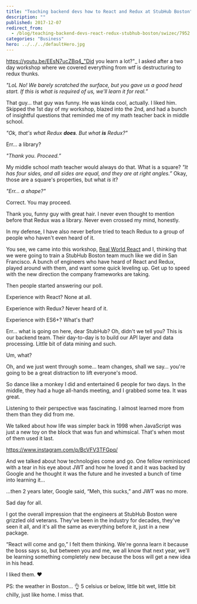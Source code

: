 ```yaml
---
title: "Teaching backend devs how to React and Redux at StubHub Boston"
description: ""
published: 2017-12-07
redirect_from:
  - /blog/teaching-backend-devs-react-redux-stubhub-boston/swizec/7952
categories: "Business"
hero: ../../../defaultHero.jpg
---
```


<https://youtu.be/EEsN7ucZBq4_"Did> you learn a lot?"\_ I asked after a two day workshop where we covered everything from wtf is destructuring to redux thunks.

_"LoL No! We barely scratched the surface, but you gave us a good head start. If this is what is required of us, we'll learn it for real.”_

That guy… that guy was funny. He was kinda cool, actually. I liked him. Skipped the 1st day of my workshop, blazed into the 2nd, and had a bunch of insightful questions that reminded me of my math teacher back in middle school.

_"Ok, that's what Redux **does**. But what **is** Redux?"_

Err… a library?

_"Thank you. Proceed.”_

My middle school math teacher would always do that. What is a square? _"It has four sides, and all sides are equal, and they are at right angles.”_ Okay, those are a square's properties, but what _is_ it?

_"Err… a shape?"_

Correct. You may proceed.

Thank you, funny guy with great hair. I never even thought to mention before that Redux was a library. Never even crossed my mind, honestly.

In my defense, I have also never before tried to teach Redux to a group of people who haven't even heard of it.

You see, we came into this workshop, [Real World React](https://www.meetup.com/Real-World-React/) and I, thinking that we were going to train a StubHub Boston team much like we did in San Francisco. A bunch of engineers who have heard of React and Redux, played around with them, and want some quick leveling up. Get up to speed with the new direction the company frameworks are taking.

Then people started answering our poll.

Experience with React? None at all.

Experience with Redux? Never heard of it.

Experience with ES6+? What's that?

Err… what is going on here, dear StubHub? Oh, didn't we tell you? This is our backend team. Their day-to-day is to build our API layer and data processing. Little bit of data mining and such.

Um, what?

Oh, and we just went through some… team changes, shall we say… you're going to be a great distraction to lift everyone's mood.

So dance like a monkey I did and entertained 6 people for two days. In the middle, they had a huge all-hands meeting, and I grabbed some tea. It was great.

Listening to their perspective was fascinating. I almost learned more from them than they did from me.

We talked about how life was simpler back in 1998 when JavaScript was just a new toy on the block that was fun and whimsical. That's when most of them used it last.

https://www.instagram.com/p/BcVFV3TFGpq/

And we talked about how technologies come and go. One fellow reminisced with a tear in his eye about JWT and how he loved it and it was backed by Google and he thought it was the future and he invested a bunch of time into learning it…

…then 2 years later, Google said, “Meh, this sucks,” and JWT was no more.

Sad day for all.

I got the overall impression that the engineers at StubHub Boston were grizzled old veterans. They've been in the industry for decades, they've seen it all, and it's all the same as everything before it, just in a new package.

“React will come and go,” I felt them thinking. We're gonna learn it because the boss says so, but between you and me, we all know that next year, we'll be learning something completely new because the boss will get a new idea in his head.

I liked them. ❤️

PS: the weather in Boston… 👌 5 celsius or below, little bit wet, little bit chilly, just like home. I miss that.
